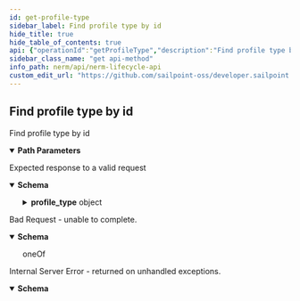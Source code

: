 ```yaml
---
id: get-profile-type
sidebar_label: Find profile type by id
hide_title: true
hide_table_of_contents: true
api: {"operationId":"getProfileType","description":"Find profile type by id","tags":["Profile Types"],"parameters":[{"name":"id","in":"path","description":"ID of the object to retrieve or update","required":true,"schema":{"type":"string","format":"uuid"},"example":"db6f8e8b-65c2-47d5-a0db-90bcc4e9df9e"}],"responses":{"200":{"description":"Expected response to a valid request","content":{"application/json":{"schema":{"type":"object","properties":{"profile_type":{"type":"object","properties":{"id":{"description":"The id","type":"string","format":"uuid","readOnly":true,"example":"db6f8e8b-65c2-47d5-a0db-90bcc4e9df9e"},"uid":{"description":"The uid","type":"string","minLength":32,"maxLength":32,"readOnly":true,"example":"db6f8e8b-65c2-47d5-a0db-90bcc4e9df9e"},"name":{"description":"the name","type":"string","example":"my profile type"},"bypass_dup_protection":{"description":"bypass duplicate protection?","type":"boolean","example":false},"archived":{"description":"is this profile type archived?","type":"boolean","example":false},"permitted_role_ids":{"description":"permitted role_ids for this profile_type","type":"array","items":{"type":"string","format":"uuid"},"example":["db6f8e8b-65c2-47d5-a0db-90bcc4e9df9e","db6f8e8b-65c2-47d5-a0db-90bcc4e9df92"]},"profile_type_dup_attributes":{"description":"The profile type duplicate attributes","type":"array","items":{"type":"object","properties":{"id":{"description":"the id","type":"string","format":"uuid","example":"db6f8e8b-65c2-47d5-a0db-90bcc4e9df9e"},"uid":{"description":"the uid","type":"string","minLength":32,"maxLength":32,"example":"db6f8e8b-65c2-47d5-a0db-90bcc4e9df9e"},"profile_type_id":{"description":"the profile type id","type":"string","format":"uuid","example":"db6f8e8b-65c2-47d5-a0db-90bcc4e9df9e"},"ne_attribute_id":{"description":"the ne attribute id","type":"string","format":"uuid","example":"db6f8e8b-65c2-47d5-a0db-90bcc4e9df9e"}}},"example":[{"id":"db6f8e8b-65c2-47d5-a0db-90bcc4e9df9e","uid":"db6f8e8b-65c2-47d5-a0db-90bcc4e9df9f","profile_type_id":"db6f8e8b-65c2-47d5-a0db-90bcc4e9df9g","ne_attribute_id":"db6f8e8b-65c2-47d5-a0db-90bcc4e9df9h"}]},"profile_type_namings":{"description":"the profile type namings","type":"array","items":{"type":"object","properties":{"id":{"description":"the id","type":"string","format":"uuid","example":"db6f8e8b-65c2-47d5-a0db-90bcc4e9df9e"},"uid":{"description":"the uid","type":"string","minLength":32,"maxLength":32,"example":"db6f8e8b-65c2-47d5-a0db-90bcc4e9df9e"},"profile_type_id":{"description":"the profile type id","type":"string","format":"uuid","example":"db6f8e8b-65c2-47d5-a0db-90bcc4e9df9e"},"ne_attribute_id":{"description":"the ne attribute id","type":"string","format":"uuid","example":"db6f8e8b-65c2-47d5-a0db-90bcc4e9df9e"},"order":{"description":"the order","type":"integer","format":"int32","minimum":0,"example":0}}},"example":[{"id":"db6f8e8b-65c2-47d5-a0db-90bcc4e9df9e","uid":"db6f8e8b-65c2-47d5-a0db-90bcc4e9df9f","profile_type_id":"db6f8e8b-65c2-47d5-a0db-90bcc4e9df9g","ne_attribute_id":"db6f8e8b-65c2-47d5-a0db-90bcc4e9df9h","order":0}]}}}}}}}},"400":{"description":"Bad Request - unable to complete.","content":{"application/json":{"schema":{"oneOf":[{"type":"object","properties":{"error":{"example":"Invalid JSON syntax. Please check your syntax and try again."}}},{"type":"object","properties":{"error":{"example":"The <object> failed to create/update"},"errors":{"example":{"attribute":"can't be blank"}}}}]}}}},"500":{"description":"Internal Server Error - returned on unhandled exceptions.","content":{"application/json":{"schema":{"type":"object","properties":{"error":{"description":"A message describing the error","example":"Sorry something went wrong"}}}}}}},"method":"get","path":"/profile_types/{id}","info":{"version":"1.0.0","title":"NERM Lifecycle API","description":"The Lifecycle API can be used to access and modify various resources in your environment.","license":{"name":"MIT"}},"postman":{"name":"Find profile type by id","description":{"content":"Find profile type by id","type":"text/plain"},"url":{"path":["profile_types",":id"],"host":["{{baseUrl}}"],"query":[],"variable":[{"disabled":false,"description":{"content":"(Required) ID of the object to retrieve or update","type":"text/plain"},"type":"any","value":"","key":"id"}]},"header":[{"key":"Accept","value":"application/json"}],"method":"GET"}}
sidebar_class_name: "get api-method"
info_path: nerm/api/nerm-lifecycle-api
custom_edit_url: "https://github.com/sailpoint-oss/developer.sailpoint.com/issues/new?assignees=&labels=&template=bug-report.md&title=%5BBug%5D+Your+Bug+Report+Here Requesting changes to 'Find profile type by id' (get-profile-type)"
---
```



## Find profile type by id



Find profile type by id

<details style={{"marginBottom":"1rem"}} data-collapsed={false} open={true}><summary style={{}}><strong>Path Parameters</strong></summary><div><ul><ParamsItem className={"paramsItem"} param={{"name":"id","in":"path","description":"ID of the object to retrieve or update","required":true,"schema":{"type":"string","format":"uuid"},"example":"db6f8e8b-65c2-47d5-a0db-90bcc4e9df9e"}}></ParamsItem></ul></div></details><div><ApiTabs><TabItem label={"200"} value={"200"}><div>

Expected response to a valid request

</div><div><MimeTabs schemaType={"response"}><TabItem label={"application/json"} value={"application/json"}><SchemaTabs><TabItem label={"Schema"} value={"Schema"}><details style={{}} data-collapsed={false} open={true}><summary style={{"textAlign":"left"}}><strong>Schema</strong></summary><div style={{"textAlign":"left","marginLeft":"1rem"}}></div><ul style={{"marginLeft":"1rem"}}><SchemaItem collapsible={true} className={"schemaItem"}><details style={{}}><summary style={{}}><strong>profile_type</strong><span style={{"opacity":"0.6"}}> object</span></summary><div style={{"marginLeft":"1rem"}}><SchemaItem collapsible={false} name={"id"} required={false} deprecated={undefined} schemaDescription={"The id"} schemaName={"uuid"} qualifierMessage={undefined} defaultValue={undefined}></SchemaItem><SchemaItem collapsible={false} name={"uid"} required={false} deprecated={undefined} schemaDescription={"The uid"} schemaName={"string"} qualifierMessage={"**Possible values:** `>= 32 characters` and `<= 32 characters`"} defaultValue={undefined}></SchemaItem><SchemaItem collapsible={false} name={"name"} required={false} deprecated={undefined} schemaDescription={"the name"} schemaName={"string"} qualifierMessage={undefined} defaultValue={undefined}></SchemaItem><SchemaItem collapsible={false} name={"bypass_dup_protection"} required={false} deprecated={undefined} schemaDescription={"bypass duplicate protection?"} schemaName={"boolean"} qualifierMessage={undefined} defaultValue={undefined}></SchemaItem><SchemaItem collapsible={false} name={"archived"} required={false} deprecated={undefined} schemaDescription={"is this profile type archived?"} schemaName={"boolean"} qualifierMessage={undefined} defaultValue={undefined}></SchemaItem><SchemaItem collapsible={false} name={"permitted_role_ids"} required={false} deprecated={undefined} schemaDescription={"permitted role_ids for this profile_type"} schemaName={"uuid[]"} qualifierMessage={undefined} defaultValue={undefined}></SchemaItem><SchemaItem collapsible={true} className={"schemaItem"}><details style={{}}><summary style={{}}><strong>profile_type_dup_attributes</strong><span style={{"opacity":"0.6"}}> object[]</span></summary><div style={{"marginLeft":"1rem"}}><div style={{"marginTop":".5rem","marginBottom":".5rem"}}>

The profile type duplicate attributes

</div><SchemaItem collapsible={false} name={"id"} required={false} deprecated={undefined} schemaDescription={"the id"} schemaName={"uuid"} qualifierMessage={undefined} defaultValue={undefined}></SchemaItem><SchemaItem collapsible={false} name={"uid"} required={false} deprecated={undefined} schemaDescription={"the uid"} schemaName={"string"} qualifierMessage={"**Possible values:** `>= 32 characters` and `<= 32 characters`"} defaultValue={undefined}></SchemaItem><SchemaItem collapsible={false} name={"profile_type_id"} required={false} deprecated={undefined} schemaDescription={"the profile type id"} schemaName={"uuid"} qualifierMessage={undefined} defaultValue={undefined}></SchemaItem><SchemaItem collapsible={false} name={"ne_attribute_id"} required={false} deprecated={undefined} schemaDescription={"the ne attribute id"} schemaName={"uuid"} qualifierMessage={undefined} defaultValue={undefined}></SchemaItem></div></details></SchemaItem><SchemaItem collapsible={true} className={"schemaItem"}><details style={{}}><summary style={{}}><strong>profile_type_namings</strong><span style={{"opacity":"0.6"}}> object[]</span></summary><div style={{"marginLeft":"1rem"}}><div style={{"marginTop":".5rem","marginBottom":".5rem"}}>

the profile type namings

</div><SchemaItem collapsible={false} name={"id"} required={false} deprecated={undefined} schemaDescription={"the id"} schemaName={"uuid"} qualifierMessage={undefined} defaultValue={undefined}></SchemaItem><SchemaItem collapsible={false} name={"uid"} required={false} deprecated={undefined} schemaDescription={"the uid"} schemaName={"string"} qualifierMessage={"**Possible values:** `>= 32 characters` and `<= 32 characters`"} defaultValue={undefined}></SchemaItem><SchemaItem collapsible={false} name={"profile_type_id"} required={false} deprecated={undefined} schemaDescription={"the profile type id"} schemaName={"uuid"} qualifierMessage={undefined} defaultValue={undefined}></SchemaItem><SchemaItem collapsible={false} name={"ne_attribute_id"} required={false} deprecated={undefined} schemaDescription={"the ne attribute id"} schemaName={"uuid"} qualifierMessage={undefined} defaultValue={undefined}></SchemaItem><SchemaItem collapsible={false} name={"order"} required={false} deprecated={undefined} schemaDescription={"the order"} schemaName={"int32"} qualifierMessage={undefined} defaultValue={undefined}></SchemaItem></div></details></SchemaItem></div></details></SchemaItem></ul></details></TabItem><TabItem label={"Example (from schema)"} value={"Example (from schema)"}><ResponseSamples responseExample={"{\n  \"profile_type\": {\n    \"id\": \"db6f8e8b-65c2-47d5-a0db-90bcc4e9df9e\",\n    \"uid\": \"db6f8e8b-65c2-47d5-a0db-90bcc4e9df9e\",\n    \"name\": \"my profile type\",\n    \"bypass_dup_protection\": false,\n    \"archived\": false,\n    \"permitted_role_ids\": [\n      \"db6f8e8b-65c2-47d5-a0db-90bcc4e9df9e\",\n      \"db6f8e8b-65c2-47d5-a0db-90bcc4e9df92\"\n    ],\n    \"profile_type_dup_attributes\": [\n      {\n        \"id\": \"db6f8e8b-65c2-47d5-a0db-90bcc4e9df9e\",\n        \"uid\": \"db6f8e8b-65c2-47d5-a0db-90bcc4e9df9f\",\n        \"profile_type_id\": \"db6f8e8b-65c2-47d5-a0db-90bcc4e9df9g\",\n        \"ne_attribute_id\": \"db6f8e8b-65c2-47d5-a0db-90bcc4e9df9h\"\n      }\n    ],\n    \"profile_type_namings\": [\n      {\n        \"id\": \"db6f8e8b-65c2-47d5-a0db-90bcc4e9df9e\",\n        \"uid\": \"db6f8e8b-65c2-47d5-a0db-90bcc4e9df9f\",\n        \"profile_type_id\": \"db6f8e8b-65c2-47d5-a0db-90bcc4e9df9g\",\n        \"ne_attribute_id\": \"db6f8e8b-65c2-47d5-a0db-90bcc4e9df9h\",\n        \"order\": 0\n      }\n    ]\n  }\n}"} language={"json"}></ResponseSamples></TabItem></SchemaTabs></TabItem></MimeTabs></div></TabItem><TabItem label={"400"} value={"400"}><div>

Bad Request - unable to complete.

</div><div><MimeTabs schemaType={"response"}><TabItem label={"application/json"} value={"application/json"}><SchemaTabs><TabItem label={"Schema"} value={"Schema"}><details style={{}} data-collapsed={false} open={true}><summary style={{"textAlign":"left"}}><strong>Schema</strong></summary><div style={{"textAlign":"left","marginLeft":"1rem"}}></div><ul style={{"marginLeft":"1rem"}}><div><div><span className={"badge badge--info"}>oneOf</span><SchemaTabs><TabItem label={"MOD1"} value={"0-item-properties"}><SchemaItem collapsible={false} name={"error"} required={false} deprecated={undefined} schemaDescription={undefined} schemaName={""} qualifierMessage={undefined} defaultValue={undefined}></SchemaItem></TabItem><TabItem label={"MOD2"} value={"1-item-properties"}><SchemaItem collapsible={false} name={"error"} required={false} deprecated={undefined} schemaDescription={undefined} schemaName={""} qualifierMessage={undefined} defaultValue={undefined}></SchemaItem><SchemaItem collapsible={false} name={"errors"} required={false} deprecated={undefined} schemaDescription={undefined} schemaName={""} qualifierMessage={undefined} defaultValue={undefined}></SchemaItem></TabItem></SchemaTabs></div></div></ul></details></TabItem><TabItem label={"Example (from schema)"} value={"Example (from schema)"}><ResponseSamples responseExample={"{\n  \"error\": \"Invalid JSON syntax. Please check your syntax and try again.\"\n}"} language={"json"}></ResponseSamples></TabItem></SchemaTabs></TabItem></MimeTabs></div></TabItem><TabItem label={"500"} value={"500"}><div>

Internal Server Error - returned on unhandled exceptions.

</div><div><MimeTabs schemaType={"response"}><TabItem label={"application/json"} value={"application/json"}><SchemaTabs><TabItem label={"Schema"} value={"Schema"}><details style={{}} data-collapsed={false} open={true}><summary style={{"textAlign":"left"}}><strong>Schema</strong></summary><div style={{"textAlign":"left","marginLeft":"1rem"}}></div><ul style={{"marginLeft":"1rem"}}><SchemaItem collapsible={false} name={"error"} required={false} deprecated={undefined} schemaDescription={"A message describing the error"} schemaName={""} qualifierMessage={undefined} defaultValue={undefined}></SchemaItem></ul></details></TabItem><TabItem label={"Example (from schema)"} value={"Example (from schema)"}><ResponseSamples responseExample={"{\n  \"error\": \"Sorry something went wrong\"\n}"} language={"json"}></ResponseSamples></TabItem></SchemaTabs></TabItem></MimeTabs></div></TabItem></ApiTabs></div>